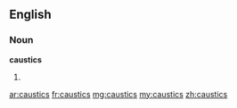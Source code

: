 ==English==

===Noun===
'''caustics'''

# {{plural of|caustic}}

[[ar:caustics]]
[[fr:caustics]]
[[mg:caustics]]
[[my:caustics]]
[[zh:caustics]]